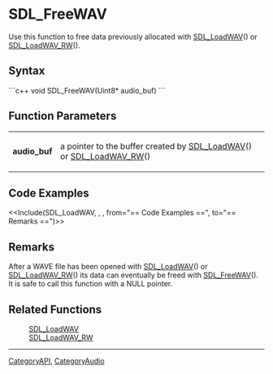 
= SDL_FreeWAV =
Use this function to free data previously allocated with [[SDL_LoadWAV]]() or [[SDL_LoadWAV_RW]]().


== Syntax ==
```c++
void SDL_FreeWAV(Uint8* audio_buf)
```

== Function Parameters ==
{|
|'''audio_buf'''
|a pointer to the buffer created by [[SDL_LoadWAV]]() or [[SDL_LoadWAV_RW]]()
|}

== Code Examples ==
<<Include(SDL_LoadWAV, , , from="== Code Examples ==", to="== Remarks ==")>>

== Remarks ==
After a WAVE file has been opened with [[SDL_LoadWAV]]() or [[SDL_LoadWAV_RW]]() its data can eventually be freed with [[SDL_FreeWAV]](). It is safe to call this function with a NULL pointer.

== Related Functions ==
:[[SDL_LoadWAV]]
:[[SDL_LoadWAV_RW]]

----
[[CategoryAPI]], [[CategoryAudio]]
